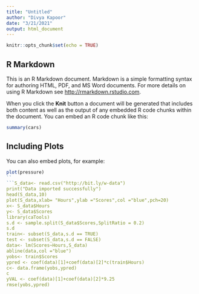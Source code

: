```yaml
---
title: "Untitled"
author: "Divya Kapoor"
date: "3/21/2021"
output: html_document
---
```


```r
knitr::opts_chunk$set(echo = TRUE)
```


## R Markdown

This is an R Markdown document. Markdown is a simple formatting syntax for authoring HTML, PDF, and MS Word documents. For more details on using R Markdown see <http://rmarkdown.rstudio.com>.

When you click the **Knit** button a document will be generated that includes both content as well as the output of any embedded R code chunks within the document. You can embed an R code chunk like this:

```r
summary(cars)
```

## Including Plots

You can also embed plots, for example:

```r
plot(pressure)
``
```S_data<- read.csv("http://bit.ly/w-data")
print("Data imported successfully")
head(S_data,10)
plot(S_data,xlab= "Hours",ylab ="Scores",col ="blue",pch=20)
x<- S_data$Hours
y<- S_data$Scores
library(caTools)
s.d <- sample.split(S_data$Scores,SplitRatio = 0.2)
s.d
train<- subset(S_data,s.d == TRUE)
test <- subset(S_data,s.d == FALSE)
data<- lm(Scores~Hours,S_data)
abline(data,col ="blue")
yobs<- train$Scores
ypred <- coef(data)[1]+coef(data)[2]*c(train$Hours)
c<- data.frame(yobs,ypred)
c
yVAL <- coef(data)[1]+coef(data)[2]*9.25
rmse(yobs,ypred)

```













